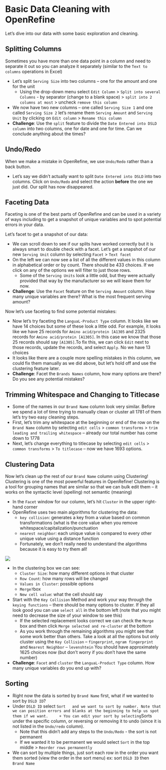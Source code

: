 # Basic Data Cleaning with OpenRefine

Let's dive into our data with some basic exploration and cleaning.

## Splitting Columns

Sometimes you have more than one data point in a column and need to separate it out so you can analyze it separately (similar to the `Text to columns` operations in Excel)

- Let's split `Serving Size` into two columns – one for the amount and one for the unit
    + Using the drop-down menu select `Edit Column` > `Split into several Columns` - by separator (change to a blank space) > `split into 2 columns at most` > uncheck `remove this column`
- We now have two new columns – one called `Serving Size 1` and one called `Serving Size 2` let’s rename them `Serving Amount` and `Serving Unit` by clicking on `Edit column` > `Rename this column`
- **Challenge**: Use the `split` feature to divide the `Date Entered into DSLD column` into two columns, one for date and one for time. Can we conclude anything about the times?

## Undo/Redo

When we make a mistake in OpenRefine, we use `Undo/Redo` rather than a back button. 

- Let’s say we didn’t actually want to split `Date Entered into DSLD` into two columns. Click on `Undo/Redo` and select the action **before** the one we just did. Our split has now disappeared.

## Faceting Data

Faceting is one of the best parts of OpenRefine and can be used in a variety of ways including to get a snapshot of unique variables and to spot potential errors in your data.

Let's facet to get a snapshot of our data:

- We can scroll down to see if our splits have worked correctly but it is always smart to double check with a facet. Let’s get a snapshot of our new `Serving Unit` column by selecting `Facet` > `Text facet`
- On the left we can now see a list of all the different values in this column in alphabetical order or by count. There should be 433 choices. If we click on any of the options we will filter to just those rows. 
    + Some of the `Serving Units` look a little odd, but they were actually provided that way by the manufacturer so we will leave them for now.
- **Challenge**: Use the `Facet` feature on the `Serving Amount` column. How many unique variables are there? What is the most frequent serving amount?

Now let's use faceting to find some potential mistakes:

- Now let’s try faceting the `LanguaL-Product Type` column. It looks like we have 14 choices but some of these look a little odd. For example, it looks like we have 25 records for `Amino acid/protein [A1305` and 2325 records for `Amino acid/protein [A1305]`. In this case we know that those 25 records should say `[A1305]`.To fix this, we can click `Edit` next to those records, update the records, and select `Apply`. No we have 13 choices
- It looks like there are a couple more spelling mistakes in this column, we could fix them manually as we did above, but let’s hold off and use the clustering feature later.
- **Challenge**: Facet the `Brands Names` column, how many options are there? Do you see any potential mistakes?

## Trimming Whitespace and Changing to Titlecase

- Some of the names in our `Brand Name` column look very similar. Before we spend a lot of time trying to manually clean or cluster all 1781 of them let’s try two easy cleaning steps.
- First, let’s trim any whitespace at the beginning or end of the row on the `Brand Name` column by selecting `edit cells` > `common transforms` > `trim leading and trailing whitespace` – already our total number has come down to 1778
- Next, let’s change everything to titlecase by selecting `edit cells` > `common transforms` > `To titlecase` – now we have 1693 options.

## Clustering Data

Now let’s clean up the rest of our `Brand Name` column using Clustering! Clustering is one of the most powerful features in OpenRefine! Clustering is a tool for grouping names that are similar so that we can bulk edit them – it works on the syntactic level (spelling) not semantic (meaning)

- In the `Facet` window for our column, let’s hit `Cluster` in the upper right-hand corner
- OpenRefine uses two main algorithms for clustering the data:
    + `key collision`: generates a key from a value based on common transformations (what is the core value when you remove whitespace/capitalization/punctuation
    + `nearest neighbor`: each unique value is compared to every other unique value using a distance function
    + Fortunately, we don’t really need to understand the algorithms because it is easy to try them all!
    
![](images/OpenRefine_Cluster.png)
    
- In the clustering box we can see:
    + `Cluster Size`: how many different options in that cluster
    + `Row Count`: how many rows will be changed
    + `Values in Cluster`: possible options
    + `Merge?`box
    + `New cell value`: what the cell should say
- Start with the `Key Collision` Method and work your way through the `keying functions` – there should be many options to cluster. If they all look good you can use `select all` in the bottom left (note that you might need to decrease the size of your window to see this)
    + If the selected replacement looks correct we can check the `Merge` box and then click `Merge selected and re-cluster` at the bottom
    + As you work through the remaining algorithms you might see that some work better than others. Take a look at all the options but only cluster using the `Key Collision` – `fingerprint`, `ngram fingerprint` and `Nearest Neighbor` – `levenshtein` You should have approximately 1625 choices now (but don’t worry if you don’t have the same number) 
- **Challenge**: `Facet` and `cluster` the `LanguaL-Product Type` column. How many unique variables do you end up with?

## Sorting

- Right now the data is sorted by `Brand Name` first, what if we wanted to sort by `DSLD ID`?
- Under `DSLD ID` select `Sort   and we want to sort by number. Note that we can position errors and blanks at the beginning to help us spot them if we want.
    + You can edit your sort by selecting `Sorts under the specific column, or reversing or removing it to undo (since it is not listed in the `Undo/redo` column).
    + Note that this didn't add any steps to the `Undo/Redo` - the sort is not permanent
    + If we wanted it to be permanent we would select `Sort` in the top middle > `Reorder rows permanently`
- We can sort by multiple things, just sort each row in the order you want them sorted (view the order in the sort menu) ex: sort `DSLD ID` then `Brand Name`


